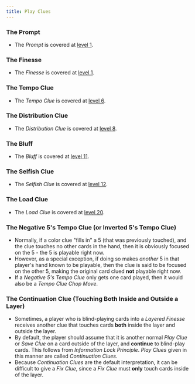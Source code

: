 ```yaml
---
title: Play Clues
---
```


### The Prompt

- The _Prompt_ is covered at [level 1](../level-1.mdx#the-prompt).

### The Finesse

- The _Finesse_ is covered at [level 1](../level-1.mdx#the-finesse).

### The Tempo Clue

- The _Tempo Clue_ is covered at [level 6](../level-6.mdx#the-tempo-clue).

### The Distribution Clue

- The _Distribution Clue_ is covered at [level 8](../level-8.mdx#the-distribution-clue).

### The Bluff

- The _Bluff_ is covered at [level 11](../level-11.mdx#the-bluff).

### The Selfish Clue

- The _Selfish Clue_ is covered at [level 12](../level-12.mdx#the-selfish-clue).

### The Load Clue

- The _Load Clue_ is covered at [level 20](../level-12.mdx#the-load-clue).

### The Negative 5's Tempo Clue (or Inverted 5's Tempo Clue)

- Normally, if a color clue "fills in" a 5 (that was previously touched), and the clue touches no other cards in the hand, then it is obviously focused on the 5 - the 5 is playable right now.
- However, as a special exception, if doing so makes _another_ 5 in that player's hand known to be playable, then the clue is said to be focused on the other 5, making the original card clued **not** playable right now.
- If a _Negative 5's Tempo Clue_ only gets one card played, then it would also be a _Tempo Clue Chop Move_.

### The Continuation Clue (Touching Both Inside and Outside a Layer)

- Sometimes, a player who is blind-playing cards into a _Layered Finesse_ receives another clue that touches cards **both** inside the layer and outside the layer.
- By default, the player should assume that it is another normal _Play Clue_ or _Save Clue_ on a card outside of the layer, and **continue** to blind-play cards. This follows from _Information Lock Principle_. _Play Clues_ given in this manner are called _Continuation Clues_.
- Because _Continuation Clues_ are the default interpretation, it can be difficult to give a _Fix Clue_, since a _Fix Clue_ must **only** touch cards inside of the layer.
